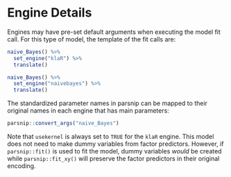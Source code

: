 # Engine Details

Engines may have pre-set default arguments when executing the model fit call. For this type of model, the template of the fit calls are:

\pkg{klaR}

```r
naive_Bayes() %>% 
  set_engine("klaR") %>% 
  translate()
```


\pkg{naivebayes}

```r
naive_Bayes() %>% 
  set_engine("naivebayes") %>% 
  translate()
```

The standardized parameter names in parsnip can be mapped to their original names in each engine that has main parameters:

```r
parsnip::convert_args("naive_Bayes")
```

Note that `usekernel` is always set to `TRUE` for the `klaR` engine. This model does not need to make dummy variables from factor predictors. However, if `parsnip::fit()` is used to fit the model, dummy variables _would_ be created while `parsnip::fit_xy()` will preserve the factor predictors in their original encoding.
